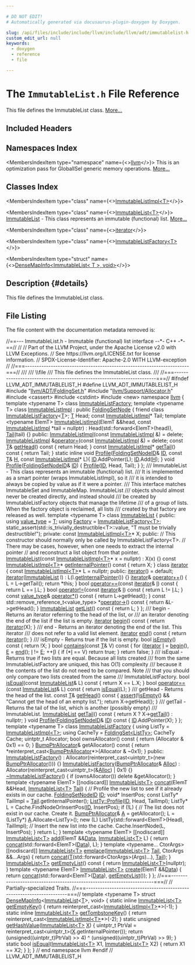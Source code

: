 ```yaml
---

# DO NOT EDIT!
# Automatically generated via docusaurus-plugin-doxygen by Doxygen.

slug: /api/files/include/include/llvm/include/llvm/adt/immutablelist-h
custom_edit_url: null
keywords:
  - doxygen
  - reference
  - file

---
```





# The `ImmutableList.h` File Reference

<DoxygenPage pluginConfig={pluginConfig}>

This file defines the ImmutableList class. <a href="#details">More...</a>

## Included Headers

<IncludesList>
<IncludesListItem
  filePath="llvm/ADT/FoldingSet.h"
  permalink="/docs/api/files/include/include/llvm/include/llvm/adt/foldingset-h"
  isLocal="true" />
<IncludesListItem
  filePath="llvm/Support/Allocator.h"
  permalink="/docs/api/files/include/include/llvm/include/llvm/support/allocator-h"
  isLocal="true" />
<IncludesListItem
  filePath="cassert"
  permalink=""
  isLocal="false" />
<IncludesListItem
  filePath="cstdint"
  permalink=""
  isLocal="false" />
<IncludesListItem
  filePath="new"
  permalink=""
  isLocal="false" />
</IncludesList>

## Namespaces Index

<MembersIndex>

<MembersIndexItem
  type="namespace"
  name={<><a href="/docs/api/namespaces/llvm">llvm</a></>}>
This is an optimization pass for GlobalISel generic memory operations. <a href="/docs/api/namespaces/llvm/#details">More...</a>
</MembersIndexItem>

</MembersIndex>

## Classes Index

<MembersIndex>

<MembersIndexItem
  type="class"
  name={<><a href="/docs/api/classes/llvm/immutablelistimpl">ImmutableListImpl&lt;T&gt;</a></>}>
</MembersIndexItem>

<MembersIndexItem
  type="class"
  name={<><a href="/docs/api/classes/llvm/immutablelist">ImmutableList&lt;T&gt;</a></>}>
<a href="/docs/api/classes/llvm/immutablelist">ImmutableList</a> - This class represents an immutable (functional) list. <a href="/docs/api/classes/llvm/immutablelist/#details">More...</a>
</MembersIndexItem>

<MembersIndexItem
  type="class"
  name={<><a href="/docs/api/classes/llvm/immutablelist/iterator">iterator</a></>}>
</MembersIndexItem>

<MembersIndexItem
  type="class"
  name={<><a href="/docs/api/classes/llvm/immutablelistfactory">ImmutableListFactory&lt;T&gt;</a></>}>
</MembersIndexItem>

<MembersIndexItem
  type="struct"
  name={<><a href="/docs/api/structs/llvm/densemapinfo-08cc656fe1318586894ded11d789b2ec">DenseMapInfo&lt;ImmutableList&lt; T &gt;, void&gt;</a></>}>
</MembersIndexItem>

</MembersIndex>

## Description {#details}

This file defines the ImmutableList class.

## File Listing

The file content with the documentation metadata removed is:

<ProgramListing>

<Link id="l00001" /><CodeLine lineNumber="1" lineLink="/docs/api/classes/llvm/immutablelistimpl/#ace84ddbf580289c28af753d1fab57505"><Highlight kind="comment">//==--- ImmutableList.h - Immutable (functional) list interface --&#42;- C++ -&#42;-==//</Highlight><Highlight kind="normal"></Highlight></CodeLine>
<Link id="l00002" /><CodeLine lineNumber="2"><Highlight kind="normal"></Highlight><Highlight kind="comment">//</Highlight><Highlight kind="normal"></Highlight></CodeLine>
<Link id="l00003" /><CodeLine lineNumber="3"><Highlight kind="normal"></Highlight><Highlight kind="comment">// Part of the LLVM Project, under the Apache License v2.0 with LLVM Exceptions.</Highlight><Highlight kind="normal"></Highlight></CodeLine>
<Link id="l00004" /><CodeLine lineNumber="4"><Highlight kind="normal"></Highlight><Highlight kind="comment">// See https://llvm.org/LICENSE.txt for license information.</Highlight><Highlight kind="normal"></Highlight></CodeLine>
<Link id="l00005" /><CodeLine lineNumber="5"><Highlight kind="normal"></Highlight><Highlight kind="comment">// SPDX-License-Identifier: Apache-2.0 WITH LLVM-exception</Highlight><Highlight kind="normal"></Highlight></CodeLine>
<Link id="l00006" /><CodeLine lineNumber="6"><Highlight kind="normal"></Highlight><Highlight kind="comment">//</Highlight><Highlight kind="normal"></Highlight></CodeLine>
<Link id="l00007" /><CodeLine lineNumber="7"><Highlight kind="normal"></Highlight><Highlight kind="comment">//===----------------------------------------------------------------------===//</Highlight><Highlight kind="comment"></Highlight></CodeLine>
<Link id="l00008" /><CodeLine lineNumber="8"><Highlight kind="comment">///</Highlight></CodeLine>
<Link id="l00009" /><CodeLine lineNumber="9"><Highlight kind="comment">/// \\file</Highlight></CodeLine>
<Link id="l00010" /><CodeLine lineNumber="10"><Highlight kind="comment">/// This file defines the ImmutableList class.</Highlight></CodeLine>
<Link id="l00011" /><CodeLine lineNumber="11"><Highlight kind="comment">///</Highlight><Highlight kind="normal"></Highlight></CodeLine>
<Link id="l00012" /><CodeLine lineNumber="12"><Highlight kind="normal"></Highlight><Highlight kind="comment">//===----------------------------------------------------------------------===//</Highlight><Highlight kind="normal"></Highlight></CodeLine>
<Link id="l00013" /><CodeLine lineNumber="13"><Highlight kind="normal"></Highlight></CodeLine>
<Link id="l00014" /><CodeLine lineNumber="14"><Highlight kind="normal"></Highlight><Highlight kind="preprocessor">#ifndef LLVM&#95;ADT&#95;IMMUTABLELIST&#95;H</Highlight><Highlight kind="normal"></Highlight></CodeLine>
<Link id="l00015" /><CodeLine lineNumber="15"><Highlight kind="normal"></Highlight><Highlight kind="preprocessor">#define LLVM&#95;ADT&#95;IMMUTABLELIST&#95;H</Highlight><Highlight kind="normal"></Highlight></CodeLine>
<Link id="l00016" /><CodeLine lineNumber="16"><Highlight kind="normal"></Highlight></CodeLine>
<Link id="l00017" /><CodeLine lineNumber="17"><Highlight kind="normal"></Highlight><Highlight kind="preprocessor">#include &quot;<a href="/docs/api/files/include/include/llvm/include/llvm/adt/foldingset-h">llvm/ADT/FoldingSet.h</a>&quot;</Highlight><Highlight kind="normal"></Highlight></CodeLine>
<Link id="l00018" /><CodeLine lineNumber="18"><Highlight kind="normal"></Highlight><Highlight kind="preprocessor">#include &quot;<a href="/docs/api/files/include/include/llvm/include/llvm/support/allocator-h">llvm/Support/Allocator.h</a>&quot;</Highlight><Highlight kind="normal"></Highlight></CodeLine>
<Link id="l00019" /><CodeLine lineNumber="19"><Highlight kind="normal"></Highlight><Highlight kind="preprocessor">#include &lt;cassert&gt;</Highlight><Highlight kind="normal"></Highlight></CodeLine>
<Link id="l00020" /><CodeLine lineNumber="20"><Highlight kind="normal"></Highlight><Highlight kind="preprocessor">#include &lt;cstdint&gt;</Highlight><Highlight kind="normal"></Highlight></CodeLine>
<Link id="l00021" /><CodeLine lineNumber="21"><Highlight kind="normal"></Highlight><Highlight kind="preprocessor">#include &lt;new&gt;</Highlight><Highlight kind="normal"></Highlight></CodeLine>
<Link id="l00022" /><CodeLine lineNumber="22"><Highlight kind="normal"></Highlight></CodeLine>
<Link id="l00023" /><CodeLine lineNumber="23"><Highlight kind="normal"></Highlight><Highlight kind="keyword">namespace </Highlight><Highlight kind="normal"><a href="/docs/api/namespaces/llvm">llvm</a> &#123;</Highlight></CodeLine>
<Link id="l00024" /><CodeLine lineNumber="24"><Highlight kind="normal"></Highlight></CodeLine>
<Link id="l00025" /><CodeLine lineNumber="25"><Highlight kind="normal"></Highlight><Highlight kind="keyword">template</Highlight><Highlight kind="normal"> &lt;</Highlight><Highlight kind="keyword">typename</Highlight><Highlight kind="normal"> T&gt; </Highlight><Highlight kind="keyword">class </Highlight><Highlight kind="normal"><a href="/docs/api/classes/llvm/immutablelistfactory">ImmutableListFactory</a>;</Highlight></CodeLine>
<Link id="l00026" /><CodeLine lineNumber="26"><Highlight kind="normal"></Highlight></CodeLine>
<Link id="l00027" /><CodeLine lineNumber="27"><Highlight kind="normal"></Highlight><Highlight kind="keyword">template</Highlight><Highlight kind="normal"> &lt;</Highlight><Highlight kind="keyword">typename</Highlight><Highlight kind="normal"> T&gt;</Highlight></CodeLine>
<Link id="l00028" /><CodeLine lineNumber="28" lineLink="/docs/api/classes/llvm/immutablelistimpl"><Highlight kind="normal"></Highlight><Highlight kind="keyword">class </Highlight><Highlight kind="normal"><a href="/docs/api/classes/llvm/immutablelistimpl/#a2f8d74840da3b4aa1597702c26a3d5ae">ImmutableListImpl</a> : </Highlight><Highlight kind="keyword">public</Highlight><Highlight kind="normal"> <a href="/docs/api/namespaces/llvm/#a368e3de8ea854f34bc97c21a64d6a164">FoldingSetNode</a> &#123;</Highlight></CodeLine>
<Link id="l00029" /><CodeLine lineNumber="29"><Highlight kind="normal">  </Highlight><Highlight kind="keyword">friend</Highlight><Highlight kind="normal"> </Highlight><Highlight kind="keyword">class </Highlight><Highlight kind="normal"><a href="/docs/api/classes/llvm/immutablelistfactory">ImmutableListFactory</a>&lt;<a href="/docs/api/files/lib/lib/target/lib/target/mips/mips16isellowering-cpp/#a0acb682b8260ab1c60b918599864e2e5">T</a>&gt;;</Highlight></CodeLine>
<Link id="l00030" /><CodeLine lineNumber="30"><Highlight kind="normal"></Highlight></CodeLine>
<Link id="l00031" /><CodeLine lineNumber="31"><Highlight kind="normal">  <a href="/docs/api/files/lib/lib/target/lib/target/mips/mips16isellowering-cpp/#a0acb682b8260ab1c60b918599864e2e5">T</a> Head;</Highlight></CodeLine>
<Link id="l00032" /><CodeLine lineNumber="32"><Highlight kind="normal">  </Highlight><Highlight kind="keyword">const</Highlight><Highlight kind="normal"> <a href="/docs/api/classes/llvm/immutablelistimpl/#a2f8d74840da3b4aa1597702c26a3d5ae">ImmutableListImpl</a>&#42; Tail;</Highlight></CodeLine>
<Link id="l00033" /><CodeLine lineNumber="33"><Highlight kind="normal"></Highlight></CodeLine>
<Link id="l00034" /><CodeLine lineNumber="34"><Highlight kind="normal">  </Highlight><Highlight kind="keyword">template</Highlight><Highlight kind="normal"> &lt;</Highlight><Highlight kind="keyword">typename</Highlight><Highlight kind="normal"> ElemT&gt;</Highlight></CodeLine>
<Link id="l00035" /><CodeLine lineNumber="35"><Highlight kind="normal">  <a href="/docs/api/classes/llvm/immutablelistimpl/#a2f8d74840da3b4aa1597702c26a3d5ae">ImmutableListImpl</a>(ElemT &amp;&amp;head, </Highlight><Highlight kind="keyword">const</Highlight><Highlight kind="normal"> <a href="/docs/api/classes/llvm/immutablelistimpl/#a2f8d74840da3b4aa1597702c26a3d5ae">ImmutableListImpl</a> &#42;tail = </Highlight><Highlight kind="keyword">nullptr</Highlight><Highlight kind="normal">)</Highlight></CodeLine>
<Link id="l00036" /><CodeLine lineNumber="36"><Highlight kind="normal">    : Head(std::forward&lt;ElemT&gt;(head)), <a href="/docs/api/namespaces/llvm/callingconv/#ac6aa1387c4375260e2468eb5a77fdb4cad6e9c0ff694f0fca0222e79e772b647e">Tail</a>(tail) &#123;&#125;</Highlight></CodeLine>
<Link id="l00037" /><CodeLine lineNumber="37"><Highlight kind="normal"></Highlight></CodeLine>
<Link id="l00038" /><CodeLine lineNumber="38"><Highlight kind="normal"></Highlight><Highlight kind="keyword">public</Highlight><Highlight kind="normal">:</Highlight></CodeLine>
<Link id="l00039" /><CodeLine lineNumber="39" lineLink="/docs/api/classes/llvm/immutablelistimpl/#a2f8d74840da3b4aa1597702c26a3d5ae"><Highlight kind="normal">  <a href="/docs/api/classes/llvm/immutablelistimpl/#a2f8d74840da3b4aa1597702c26a3d5ae">ImmutableListImpl</a>(</Highlight><Highlight kind="keyword">const</Highlight><Highlight kind="normal"> <a href="/docs/api/classes/llvm/immutablelistimpl/#a2f8d74840da3b4aa1597702c26a3d5ae">ImmutableListImpl</a> &amp;) = </Highlight><Highlight kind="keyword">delete</Highlight><Highlight kind="normal">;</Highlight></CodeLine>
<Link id="l00040" /><CodeLine lineNumber="40" lineLink="/docs/api/classes/llvm/immutablelistimpl/#a13e633853d42a4bd7dcd888ae1641764"><Highlight kind="normal">  <a href="/docs/api/classes/llvm/immutablelistimpl/#a2f8d74840da3b4aa1597702c26a3d5ae">ImmutableListImpl</a> &amp;<a href="/docs/api/classes/llvm/immutablelistimpl/#a13e633853d42a4bd7dcd888ae1641764">operator=</a>(</Highlight><Highlight kind="keyword">const</Highlight><Highlight kind="normal"> <a href="/docs/api/classes/llvm/immutablelistimpl/#a2f8d74840da3b4aa1597702c26a3d5ae">ImmutableListImpl</a> &amp;) = </Highlight><Highlight kind="keyword">delete</Highlight><Highlight kind="normal">;</Highlight></CodeLine>
<Link id="l00041" /><CodeLine lineNumber="41"><Highlight kind="normal"></Highlight></CodeLine>
<Link id="l00042" /><CodeLine lineNumber="42" lineLink="/docs/api/classes/llvm/immutablelistimpl/#a2bee0687eb4f0b0243725e7ec2c28087"><Highlight kind="normal">  </Highlight><Highlight kind="keyword">const</Highlight><Highlight kind="normal"> <a href="/docs/api/files/lib/lib/target/lib/target/mips/mips16isellowering-cpp/#a0acb682b8260ab1c60b918599864e2e5">T</a>&amp; <a href="/docs/api/classes/llvm/immutablelistimpl/#a2bee0687eb4f0b0243725e7ec2c28087">getHead</a>()</Highlight><Highlight kind="keyword"> const </Highlight><Highlight kind="normal">&#123; </Highlight><Highlight kind="keywordflow">return</Highlight><Highlight kind="normal"> Head; &#125;</Highlight></CodeLine>
<Link id="l00043" /><CodeLine lineNumber="43" lineLink="/docs/api/classes/llvm/immutablelistimpl/#a764207f2adec589a8b5c0f3b936b68c2"><Highlight kind="normal">  </Highlight><Highlight kind="keyword">const</Highlight><Highlight kind="normal"> <a href="/docs/api/classes/llvm/immutablelistimpl/#a2f8d74840da3b4aa1597702c26a3d5ae">ImmutableListImpl</a>&#42; <a href="/docs/api/classes/llvm/immutablelistimpl/#a764207f2adec589a8b5c0f3b936b68c2">getTail</a>()</Highlight><Highlight kind="keyword"> const </Highlight><Highlight kind="normal">&#123; </Highlight><Highlight kind="keywordflow">return</Highlight><Highlight kind="normal"> Tail; &#125;</Highlight></CodeLine>
<Link id="l00044" /><CodeLine lineNumber="44"><Highlight kind="normal"></Highlight></CodeLine>
<Link id="l00045" /><CodeLine lineNumber="45" lineLink="/docs/api/classes/llvm/immutablelistimpl/#a016760cf085a6358b48793c2fb356a98"><Highlight kind="normal">  </Highlight><Highlight kind="keyword">static</Highlight><Highlight kind="normal"> </Highlight><Highlight kind="keyword">inline</Highlight><Highlight kind="normal"> </Highlight><Highlight kind="keywordtype">void</Highlight><Highlight kind="normal"> <a href="/docs/api/classes/llvm/immutablelistimpl/#a016760cf085a6358b48793c2fb356a98">Profile</a>(<a href="/docs/api/classes/llvm/foldingsetnodeid">FoldingSetNodeID</a>&amp; <a href="/docs/api/namespaces/llvm/callingconv/#abdf8cf606905c10634e831390981b0ed">ID</a>, </Highlight><Highlight kind="keyword">const</Highlight><Highlight kind="normal"> <a href="/docs/api/files/lib/lib/target/lib/target/mips/mips16isellowering-cpp/#a0acb682b8260ab1c60b918599864e2e5">T</a>&amp; <a href="/docs/api/files/lib/lib/support/md5-cpp/#ae42219072d798876e6b08e6b78614ff6">H</a>,</Highlight></CodeLine>
<Link id="l00046" /><CodeLine lineNumber="46"><Highlight kind="normal">                             </Highlight><Highlight kind="keyword">const</Highlight><Highlight kind="normal"> <a href="/docs/api/classes/llvm/immutablelistimpl/#a2f8d74840da3b4aa1597702c26a3d5ae">ImmutableListImpl</a>&#42; L)&#123;</Highlight></CodeLine>
<Link id="l00047" /><CodeLine lineNumber="47"><Highlight kind="normal">    <a href="/docs/api/namespaces/llvm/callingconv/#abdf8cf606905c10634e831390981b0ed">ID</a>.AddPointer(L);</Highlight></CodeLine>
<Link id="l00048" /><CodeLine lineNumber="48"><Highlight kind="normal">    <a href="/docs/api/namespaces/llvm/callingconv/#abdf8cf606905c10634e831390981b0ed">ID</a>.Add(<a href="/docs/api/files/lib/lib/support/md5-cpp/#ae42219072d798876e6b08e6b78614ff6">H</a>);</Highlight></CodeLine>
<Link id="l00049" /><CodeLine lineNumber="49"><Highlight kind="normal">  &#125;</Highlight></CodeLine>
<Link id="l00050" /><CodeLine lineNumber="50"><Highlight kind="normal"></Highlight></CodeLine>
<Link id="l00051" /><CodeLine lineNumber="51" lineLink="/docs/api/classes/llvm/immutablelistimpl/#ad385db6e07733d3911a9af516084a385"><Highlight kind="normal">  </Highlight><Highlight kind="keywordtype">void</Highlight><Highlight kind="normal"> <a href="/docs/api/classes/llvm/immutablelistimpl/#ad385db6e07733d3911a9af516084a385">Profile</a>(<a href="/docs/api/classes/llvm/foldingsetnodeid">FoldingSetNodeID</a>&amp; <a href="/docs/api/namespaces/llvm/callingconv/#abdf8cf606905c10634e831390981b0ed">ID</a>) &#123;</Highlight></CodeLine>
<Link id="l00052" /><CodeLine lineNumber="52"><Highlight kind="normal">    <a href="/docs/api/files/lib/lib/codegen/mirsampleprofile-cpp/#a009775794ead70aa23c76df46ab4ed8a">Profile</a>(<a href="/docs/api/namespaces/llvm/callingconv/#abdf8cf606905c10634e831390981b0ed">ID</a>, Head, Tail);</Highlight></CodeLine>
<Link id="l00053" /><CodeLine lineNumber="53"><Highlight kind="normal">  &#125;</Highlight></CodeLine>
<Link id="l00054" /><CodeLine lineNumber="54"><Highlight kind="normal">&#125;;</Highlight></CodeLine>
<Link id="l00055" /><CodeLine lineNumber="55"><Highlight kind="normal"></Highlight><Highlight kind="comment"></Highlight></CodeLine>
<Link id="l00056" /><CodeLine lineNumber="56"><Highlight kind="comment">/// ImmutableList - This class represents an immutable (functional) list.</Highlight></CodeLine>
<Link id="l00057" /><CodeLine lineNumber="57"><Highlight kind="comment">///  It is implemented as a smart pointer (wraps ImmutableListImpl), so it</Highlight></CodeLine>
<Link id="l00058" /><CodeLine lineNumber="58"><Highlight kind="comment">///  it is intended to always be copied by value as if it were a pointer.</Highlight></CodeLine>
<Link id="l00059" /><CodeLine lineNumber="59"><Highlight kind="comment">///  This interface matches ImmutableSet and ImmutableMap.  ImmutableList</Highlight></CodeLine>
<Link id="l00060" /><CodeLine lineNumber="60"><Highlight kind="comment">///  objects should almost never be created directly, and instead should</Highlight></CodeLine>
<Link id="l00061" /><CodeLine lineNumber="61"><Highlight kind="comment">///  be created by ImmutableListFactory objects that manage the lifetime</Highlight></CodeLine>
<Link id="l00062" /><CodeLine lineNumber="62"><Highlight kind="comment">///  of a group of lists.  When the factory object is reclaimed, all lists</Highlight></CodeLine>
<Link id="l00063" /><CodeLine lineNumber="63"><Highlight kind="comment">///  created by that factory are released as well.</Highlight><Highlight kind="normal"></Highlight></CodeLine>
<Link id="l00064" /><CodeLine lineNumber="64"><Highlight kind="normal"></Highlight><Highlight kind="keyword">template</Highlight><Highlight kind="normal"> &lt;</Highlight><Highlight kind="keyword">typename</Highlight><Highlight kind="normal"> T&gt;</Highlight></CodeLine>
<Link id="l00065" /><CodeLine lineNumber="65" lineLink="/docs/api/classes/llvm/immutablelist"><Highlight kind="normal"></Highlight><Highlight kind="keyword">class </Highlight><Highlight kind="normal"><a href="/docs/api/classes/llvm/immutablelist/#ad8fb274a09d5d7a4eb4dd20d7f341efd">ImmutableList</a> &#123;</Highlight></CodeLine>
<Link id="l00066" /><CodeLine lineNumber="66"><Highlight kind="normal"></Highlight><Highlight kind="keyword">public</Highlight><Highlight kind="normal">:</Highlight></CodeLine>
<Link id="l00067" /><CodeLine lineNumber="67" lineLink="/docs/api/classes/llvm/immutablelist/#a5ad39c2229af2aa4ccdf0bde9e5889f5"><Highlight kind="normal">  </Highlight><Highlight kind="keyword">using </Highlight><Highlight kind="normal"><a href="/docs/api/classes/llvm/immutablelist/#a5ad39c2229af2aa4ccdf0bde9e5889f5">value&#95;type</a> = <a href="/docs/api/files/lib/lib/target/lib/target/mips/mips16isellowering-cpp/#a0acb682b8260ab1c60b918599864e2e5">T</a>;</Highlight></CodeLine>
<Link id="l00068" /><CodeLine lineNumber="68" lineLink="/docs/api/classes/llvm/immutablelist/#a0844f2588b9dcf23e9f52eb77764e216"><Highlight kind="normal">  </Highlight><Highlight kind="keyword">using </Highlight><Highlight kind="normal"><a href="/docs/api/classes/llvm/immutablelist/#a0844f2588b9dcf23e9f52eb77764e216">Factory</a> = <a href="/docs/api/classes/llvm/immutablelistfactory">ImmutableListFactory&lt;T&gt;</a>;</Highlight></CodeLine>
<Link id="l00069" /><CodeLine lineNumber="69"><Highlight kind="normal"></Highlight></CodeLine>
<Link id="l00070" /><CodeLine lineNumber="70"><Highlight kind="normal">  </Highlight><Highlight kind="keyword">static&#95;assert</Highlight><Highlight kind="normal">(std::is&#95;trivially&#95;destructible&lt;T&gt;::value,</Highlight></CodeLine>
<Link id="l00071" /><CodeLine lineNumber="71"><Highlight kind="normal">                </Highlight><Highlight kind="stringliteral">&quot;T must be trivially destructible!&quot;</Highlight><Highlight kind="normal">);</Highlight></CodeLine>
<Link id="l00072" /><CodeLine lineNumber="72"><Highlight kind="normal"></Highlight></CodeLine>
<Link id="l00073" /><CodeLine lineNumber="73"><Highlight kind="normal"></Highlight><Highlight kind="keyword">private</Highlight><Highlight kind="normal">:</Highlight></CodeLine>
<Link id="l00074" /><CodeLine lineNumber="74"><Highlight kind="normal">  </Highlight><Highlight kind="keyword">const</Highlight><Highlight kind="normal"> <a href="/docs/api/classes/llvm/immutablelistimpl">ImmutableListImpl&lt;T&gt;</a>&#42; X;</Highlight></CodeLine>
<Link id="l00075" /><CodeLine lineNumber="75"><Highlight kind="normal"></Highlight></CodeLine>
<Link id="l00076" /><CodeLine lineNumber="76"><Highlight kind="normal"></Highlight><Highlight kind="keyword">public</Highlight><Highlight kind="normal">:</Highlight></CodeLine>
<Link id="l00077" /><CodeLine lineNumber="77"><Highlight kind="normal">  </Highlight><Highlight kind="comment">// This constructor should normally only be called by ImmutableListFactory&lt;T&gt;.</Highlight><Highlight kind="normal"></Highlight></CodeLine>
<Link id="l00078" /><CodeLine lineNumber="78"><Highlight kind="normal">  </Highlight><Highlight kind="comment">// There may be cases, however, when one needs to extract the internal pointer</Highlight><Highlight kind="normal"></Highlight></CodeLine>
<Link id="l00079" /><CodeLine lineNumber="79"><Highlight kind="normal">  </Highlight><Highlight kind="comment">// and reconstruct a list object from that pointer.</Highlight><Highlight kind="normal"></Highlight></CodeLine>
<Link id="l00080" /><CodeLine lineNumber="80" lineLink="/docs/api/classes/llvm/immutablelist/#ad8fb274a09d5d7a4eb4dd20d7f341efd"><Highlight kind="normal">  <a href="/docs/api/classes/llvm/immutablelist/#ad8fb274a09d5d7a4eb4dd20d7f341efd">ImmutableList</a>(</Highlight><Highlight kind="keyword">const</Highlight><Highlight kind="normal"> <a href="/docs/api/classes/llvm/immutablelistimpl">ImmutableListImpl&lt;T&gt;</a>&#42; x = </Highlight><Highlight kind="keyword">nullptr</Highlight><Highlight kind="normal">) : X(x) &#123;&#125;</Highlight></CodeLine>
<Link id="l00081" /><CodeLine lineNumber="81"><Highlight kind="normal"></Highlight></CodeLine>
<Link id="l00082" /><CodeLine lineNumber="82" lineLink="/docs/api/classes/llvm/immutablelist/#a4bd89dd84278840dc71ed460951075cc"><Highlight kind="normal">  </Highlight><Highlight kind="keyword">const</Highlight><Highlight kind="normal"> <a href="/docs/api/classes/llvm/immutablelistimpl">ImmutableListImpl&lt;T&gt;</a>&#42; <a href="/docs/api/classes/llvm/immutablelist/#a4bd89dd84278840dc71ed460951075cc">getInternalPointer</a>()</Highlight><Highlight kind="keyword"> const </Highlight><Highlight kind="normal">&#123;</Highlight></CodeLine>
<Link id="l00083" /><CodeLine lineNumber="83"><Highlight kind="normal">    </Highlight><Highlight kind="keywordflow">return</Highlight><Highlight kind="normal"> X;</Highlight></CodeLine>
<Link id="l00084" /><CodeLine lineNumber="84"><Highlight kind="normal">  &#125;</Highlight></CodeLine>
<Link id="l00085" /><CodeLine lineNumber="85"><Highlight kind="normal"></Highlight></CodeLine>
<Link id="l00086" /><CodeLine lineNumber="86" lineLink="/docs/api/classes/llvm/immutablelist/iterator"><Highlight kind="normal">  </Highlight><Highlight kind="keyword">class </Highlight><Highlight kind="normal"><a href="/docs/api/classes/llvm/immutablelist/iterator/#adc53ce1c45a3a9e9c40f0e306a4db325">iterator</a> &#123;</Highlight></CodeLine>
<Link id="l00087" /><CodeLine lineNumber="87"><Highlight kind="normal">    </Highlight><Highlight kind="keyword">const</Highlight><Highlight kind="normal"> <a href="/docs/api/classes/llvm/immutablelistimpl">ImmutableListImpl&lt;T&gt;</a>&#42; L = </Highlight><Highlight kind="keyword">nullptr</Highlight><Highlight kind="normal">;</Highlight></CodeLine>
<Link id="l00088" /><CodeLine lineNumber="88"><Highlight kind="normal"></Highlight></CodeLine>
<Link id="l00089" /><CodeLine lineNumber="89"><Highlight kind="normal">  </Highlight><Highlight kind="keyword">public</Highlight><Highlight kind="normal">:</Highlight></CodeLine>
<Link id="l00090" /><CodeLine lineNumber="90" lineLink="/docs/api/classes/llvm/immutablelist/iterator/#adc53ce1c45a3a9e9c40f0e306a4db325"><Highlight kind="normal">    <a href="/docs/api/classes/llvm/immutablelist/iterator/#adc53ce1c45a3a9e9c40f0e306a4db325">iterator</a>() = </Highlight><Highlight kind="keywordflow">default</Highlight><Highlight kind="normal">;</Highlight></CodeLine>
<Link id="l00091" /><CodeLine lineNumber="91" lineLink="/docs/api/classes/llvm/immutablelist/iterator/#a901b56d57323064cca663e7a4539df25"><Highlight kind="normal">    <a href="/docs/api/classes/llvm/immutablelist/iterator/#a901b56d57323064cca663e7a4539df25">iterator</a>(<a href="/docs/api/classes/llvm/immutablelist/#ad8fb274a09d5d7a4eb4dd20d7f341efd">ImmutableList</a> l) : L(l.<a href="/docs/api/classes/llvm/immutablelist/#a4bd89dd84278840dc71ed460951075cc">getInternalPointer</a>()) &#123;&#125;</Highlight></CodeLine>
<Link id="l00092" /><CodeLine lineNumber="92"><Highlight kind="normal"></Highlight></CodeLine>
<Link id="l00093" /><CodeLine lineNumber="93" lineLink="/docs/api/classes/llvm/immutablelist/iterator/#a48f1b0054ed0896d0f6f5d149ffa3e3a"><Highlight kind="normal">    <a href="/docs/api/classes/llvm/immutablelist/iterator/#adc53ce1c45a3a9e9c40f0e306a4db325">iterator</a>&amp; <a href="/docs/api/classes/llvm/immutablelist/iterator/#a48f1b0054ed0896d0f6f5d149ffa3e3a">operator++</a>() &#123; L = L-&gt;getTail(); </Highlight><Highlight kind="keywordflow">return</Highlight><Highlight kind="normal"> &#42;</Highlight><Highlight kind="keyword">this</Highlight><Highlight kind="normal">; &#125;</Highlight></CodeLine>
<Link id="l00094" /><CodeLine lineNumber="94" lineLink="/docs/api/classes/llvm/immutablelist/iterator/#a139efcd592e4b5457b012433f1d1d606"><Highlight kind="normal">    </Highlight><Highlight kind="keywordtype">bool</Highlight><Highlight kind="normal"> <a href="/docs/api/classes/llvm/immutablelist/iterator/#a139efcd592e4b5457b012433f1d1d606">operator==</a>(</Highlight><Highlight kind="keyword">const</Highlight><Highlight kind="normal"> <a href="/docs/api/classes/llvm/immutablelist/iterator/#adc53ce1c45a3a9e9c40f0e306a4db325">iterator</a>&amp; <a href="/docs/api/files/lib/lib/support/md5-cpp/#ac0eafdc9ee161b71e7af98af736952fd">I</a>)</Highlight><Highlight kind="keyword"> const </Highlight><Highlight kind="normal">&#123; </Highlight><Highlight kind="keywordflow">return</Highlight><Highlight kind="normal"> L == <a href="/docs/api/files/lib/lib/support/md5-cpp/#ac0eafdc9ee161b71e7af98af736952fd">I</a>.L; &#125;</Highlight></CodeLine>
<Link id="l00095" /><CodeLine lineNumber="95" lineLink="/docs/api/classes/llvm/immutablelist/iterator/#abbd6fd0a5f2d730ef82ed25b7e5783df"><Highlight kind="normal">    </Highlight><Highlight kind="keywordtype">bool</Highlight><Highlight kind="normal"> <a href="/docs/api/classes/llvm/immutablelist/iterator/#abbd6fd0a5f2d730ef82ed25b7e5783df">operator!=</a>(</Highlight><Highlight kind="keyword">const</Highlight><Highlight kind="normal"> <a href="/docs/api/classes/llvm/immutablelist/iterator/#adc53ce1c45a3a9e9c40f0e306a4db325">iterator</a>&amp; <a href="/docs/api/files/lib/lib/support/md5-cpp/#ac0eafdc9ee161b71e7af98af736952fd">I</a>)</Highlight><Highlight kind="keyword"> const </Highlight><Highlight kind="normal">&#123; </Highlight><Highlight kind="keywordflow">return</Highlight><Highlight kind="normal"> L != <a href="/docs/api/files/lib/lib/support/md5-cpp/#ac0eafdc9ee161b71e7af98af736952fd">I</a>.L; &#125;</Highlight></CodeLine>
<Link id="l00096" /><CodeLine lineNumber="96" lineLink="/docs/api/classes/llvm/immutablelist/iterator/#a8d9612b15060e37051ad14a17ca166a0"><Highlight kind="normal">    </Highlight><Highlight kind="keyword">const</Highlight><Highlight kind="normal"> <a href="/docs/api/classes/llvm/immutablelist/#a5ad39c2229af2aa4ccdf0bde9e5889f5">value&#95;type</a>&amp; <a href="/docs/api/classes/llvm/immutablelist/iterator/#a8d9612b15060e37051ad14a17ca166a0">operator&#42;</a>()</Highlight><Highlight kind="keyword"> const </Highlight><Highlight kind="normal">&#123; </Highlight><Highlight kind="keywordflow">return</Highlight><Highlight kind="normal"> L-&gt;getHead(); &#125;</Highlight></CodeLine>
<Link id="l00097" /><CodeLine lineNumber="97" lineLink="/docs/api/classes/llvm/immutablelist/iterator/#a4d20f5999bbe7059502b61f31baa870f"><Highlight kind="normal">    </Highlight><Highlight kind="keyword">const</Highlight><Highlight kind="normal"> std::remove&#95;reference&#95;t&lt;value&#95;type&gt; &#42;<a href="/docs/api/classes/llvm/immutablelist/iterator/#a4d20f5999bbe7059502b61f31baa870f">operator-&gt;</a>()</Highlight><Highlight kind="keyword"> const </Highlight><Highlight kind="normal">&#123;</Highlight></CodeLine>
<Link id="l00098" /><CodeLine lineNumber="98"><Highlight kind="normal">      </Highlight><Highlight kind="keywordflow">return</Highlight><Highlight kind="normal"> &amp;L-&gt;getHead();</Highlight></CodeLine>
<Link id="l00099" /><CodeLine lineNumber="99"><Highlight kind="normal">    &#125;</Highlight></CodeLine>
<Link id="l00100" /><CodeLine lineNumber="100"><Highlight kind="normal"></Highlight></CodeLine>
<Link id="l00101" /><CodeLine lineNumber="101" lineLink="/docs/api/classes/llvm/immutablelist/iterator/#ab5beba8a392aa500eb4a3debd33bfdd9"><Highlight kind="normal">    <a href="/docs/api/classes/llvm/immutablelist/#ad8fb274a09d5d7a4eb4dd20d7f341efd">ImmutableList</a> <a href="/docs/api/classes/llvm/immutablelist/iterator/#ab5beba8a392aa500eb4a3debd33bfdd9">getList</a>()</Highlight><Highlight kind="keyword"> const </Highlight><Highlight kind="normal">&#123; </Highlight><Highlight kind="keywordflow">return</Highlight><Highlight kind="normal"> L; &#125;</Highlight></CodeLine>
<Link id="l00102" /><CodeLine lineNumber="102"><Highlight kind="normal">  &#125;;</Highlight></CodeLine>
<Link id="l00103" /><CodeLine lineNumber="103"><Highlight kind="normal"></Highlight><Highlight kind="comment"></Highlight></CodeLine>
<Link id="l00104" /><CodeLine lineNumber="104"><Highlight kind="comment">  /// begin - Returns an iterator referring to the head of the list, or</Highlight></CodeLine>
<Link id="l00105" /><CodeLine lineNumber="105"><Highlight kind="comment">  ///  an iterator denoting the end of the list if the list is empty.</Highlight><Highlight kind="normal"></Highlight></CodeLine>
<Link id="l00106" /><CodeLine lineNumber="106" lineLink="/docs/api/classes/llvm/immutablelist/#ae72b83792a66bd3f81552b05cf27e9a8"><Highlight kind="normal">  <a href="/docs/api/classes/llvm/immutablelist/iterator">iterator</a> <a href="/docs/api/classes/llvm/immutablelist/#ae72b83792a66bd3f81552b05cf27e9a8">begin</a>()</Highlight><Highlight kind="keyword"> const </Highlight><Highlight kind="normal">&#123; </Highlight><Highlight kind="keywordflow">return</Highlight><Highlight kind="normal"> <a href="/docs/api/classes/llvm/immutablelist/iterator">iterator</a>(X); &#125;</Highlight></CodeLine>
<Link id="l00107" /><CodeLine lineNumber="107"><Highlight kind="normal"></Highlight><Highlight kind="comment"></Highlight></CodeLine>
<Link id="l00108" /><CodeLine lineNumber="108"><Highlight kind="comment">  /// end - Returns an iterator denoting the end of the list.  This iterator</Highlight></CodeLine>
<Link id="l00109" /><CodeLine lineNumber="109"><Highlight kind="comment">  ///  does not refer to a valid list element.</Highlight><Highlight kind="normal"></Highlight></CodeLine>
<Link id="l00110" /><CodeLine lineNumber="110" lineLink="/docs/api/classes/llvm/immutablelist/#a161b236666dd811cdd9dfddf61eb313f"><Highlight kind="normal">  <a href="/docs/api/classes/llvm/immutablelist/iterator">iterator</a> <a href="/docs/api/classes/llvm/immutablelist/#a161b236666dd811cdd9dfddf61eb313f">end</a>()</Highlight><Highlight kind="keyword"> const </Highlight><Highlight kind="normal">&#123; </Highlight><Highlight kind="keywordflow">return</Highlight><Highlight kind="normal"> <a href="/docs/api/classes/llvm/immutablelist/iterator">iterator</a>(); &#125;</Highlight></CodeLine>
<Link id="l00111" /><CodeLine lineNumber="111"><Highlight kind="normal"></Highlight><Highlight kind="comment"></Highlight></CodeLine>
<Link id="l00112" /><CodeLine lineNumber="112"><Highlight kind="comment">  /// isEmpty - Returns true if the list is empty.</Highlight><Highlight kind="normal"></Highlight></CodeLine>
<Link id="l00113" /><CodeLine lineNumber="113" lineLink="/docs/api/classes/llvm/immutablelist/#a09681e4060f94cbdeed44a4ce7ac77da"><Highlight kind="normal">  </Highlight><Highlight kind="keywordtype">bool</Highlight><Highlight kind="normal"> <a href="/docs/api/classes/llvm/immutablelist/#a09681e4060f94cbdeed44a4ce7ac77da">isEmpty</a>()</Highlight><Highlight kind="keyword"> const </Highlight><Highlight kind="normal">&#123; </Highlight><Highlight kind="keywordflow">return</Highlight><Highlight kind="normal"> !X; &#125;</Highlight></CodeLine>
<Link id="l00114" /><CodeLine lineNumber="114"><Highlight kind="normal"></Highlight></CodeLine>
<Link id="l00115" /><CodeLine lineNumber="115" lineLink="/docs/api/classes/llvm/immutablelist/#a8ced0eed43614e11ec30576892ae5e39"><Highlight kind="normal">  </Highlight><Highlight kind="keywordtype">bool</Highlight><Highlight kind="normal"> <a href="/docs/api/classes/llvm/immutablelist/#a8ced0eed43614e11ec30576892ae5e39">contains</a>(</Highlight><Highlight kind="keyword">const</Highlight><Highlight kind="normal"> <a href="/docs/api/files/lib/lib/target/lib/target/mips/mips16isellowering-cpp/#a0acb682b8260ab1c60b918599864e2e5">T</a>&amp; V)</Highlight><Highlight kind="keyword"> const </Highlight><Highlight kind="normal">&#123;</Highlight></CodeLine>
<Link id="l00116" /><CodeLine lineNumber="116"><Highlight kind="normal">    </Highlight><Highlight kind="keywordflow">for</Highlight><Highlight kind="normal"> (<a href="/docs/api/classes/llvm/immutablelist/iterator">iterator</a> <a href="/docs/api/files/lib/lib/support/md5-cpp/#ac0eafdc9ee161b71e7af98af736952fd">I</a> = <a href="/docs/api/classes/llvm/immutablelist/#ae72b83792a66bd3f81552b05cf27e9a8">begin</a>(), <a href="/docs/api/files/lib/lib/ir/builtingcs-cpp/#abb2b3a60ccc38a28239e19a1646e0c8a">E</a> = <a href="/docs/api/classes/llvm/immutablelist/#a161b236666dd811cdd9dfddf61eb313f">end</a>(); <a href="/docs/api/files/lib/lib/support/md5-cpp/#ac0eafdc9ee161b71e7af98af736952fd">I</a> != <a href="/docs/api/files/lib/lib/ir/builtingcs-cpp/#abb2b3a60ccc38a28239e19a1646e0c8a">E</a>; ++<a href="/docs/api/files/lib/lib/support/md5-cpp/#ac0eafdc9ee161b71e7af98af736952fd">I</a>) &#123;</Highlight></CodeLine>
<Link id="l00117" /><CodeLine lineNumber="117"><Highlight kind="normal">      </Highlight><Highlight kind="keywordflow">if</Highlight><Highlight kind="normal"> (&#42;<a href="/docs/api/files/lib/lib/support/md5-cpp/#ac0eafdc9ee161b71e7af98af736952fd">I</a> == V)</Highlight></CodeLine>
<Link id="l00118" /><CodeLine lineNumber="118"><Highlight kind="normal">        </Highlight><Highlight kind="keywordflow">return</Highlight><Highlight kind="normal"> </Highlight><Highlight kind="keyword">true</Highlight><Highlight kind="normal">;</Highlight></CodeLine>
<Link id="l00119" /><CodeLine lineNumber="119"><Highlight kind="normal">    &#125;</Highlight></CodeLine>
<Link id="l00120" /><CodeLine lineNumber="120"><Highlight kind="normal">    </Highlight><Highlight kind="keywordflow">return</Highlight><Highlight kind="normal"> </Highlight><Highlight kind="keyword">false</Highlight><Highlight kind="normal">;</Highlight></CodeLine>
<Link id="l00121" /><CodeLine lineNumber="121"><Highlight kind="normal">  &#125;</Highlight></CodeLine>
<Link id="l00122" /><CodeLine lineNumber="122"><Highlight kind="normal"></Highlight><Highlight kind="comment"></Highlight></CodeLine>
<Link id="l00123" /><CodeLine lineNumber="123"><Highlight kind="comment">  /// isEqual - Returns true if two lists are equal.  Because all lists created</Highlight></CodeLine>
<Link id="l00124" /><CodeLine lineNumber="124"><Highlight kind="comment">  ///  from the same ImmutableListFactory are uniqued, this has O(1) complexity</Highlight></CodeLine>
<Link id="l00125" /><CodeLine lineNumber="125"><Highlight kind="comment">  ///  because it the contents of the list do not need to be compared.  Note</Highlight></CodeLine>
<Link id="l00126" /><CodeLine lineNumber="126"><Highlight kind="comment">  ///  that you should only compare two lists created from the same</Highlight></CodeLine>
<Link id="l00127" /><CodeLine lineNumber="127"><Highlight kind="comment">  ///  ImmutableListFactory.</Highlight><Highlight kind="normal"></Highlight></CodeLine>
<Link id="l00128" /><CodeLine lineNumber="128" lineLink="/docs/api/classes/llvm/immutablelist/#aea2ac1ffa2bb0fc519b1e65a21be161f"><Highlight kind="normal">  </Highlight><Highlight kind="keywordtype">bool</Highlight><Highlight kind="normal"> <a href="/docs/api/classes/llvm/immutablelist/#aea2ac1ffa2bb0fc519b1e65a21be161f">isEqual</a>(</Highlight><Highlight kind="keyword">const</Highlight><Highlight kind="normal"> <a href="/docs/api/classes/llvm/immutablelist/#ad8fb274a09d5d7a4eb4dd20d7f341efd">ImmutableList</a>&amp; L)</Highlight><Highlight kind="keyword"> const </Highlight><Highlight kind="normal">&#123; </Highlight><Highlight kind="keywordflow">return</Highlight><Highlight kind="normal"> X == L.X; &#125;</Highlight></CodeLine>
<Link id="l00129" /><CodeLine lineNumber="129"><Highlight kind="normal"></Highlight></CodeLine>
<Link id="l00130" /><CodeLine lineNumber="130" lineLink="/docs/api/classes/llvm/immutablelist/#a9572e4ca921e9aafb827d3b187459364"><Highlight kind="normal">  </Highlight><Highlight kind="keywordtype">bool</Highlight><Highlight kind="normal"> <a href="/docs/api/classes/llvm/immutablelist/#a9572e4ca921e9aafb827d3b187459364">operator==</a>(</Highlight><Highlight kind="keyword">const</Highlight><Highlight kind="normal"> <a href="/docs/api/classes/llvm/immutablelist/#ad8fb274a09d5d7a4eb4dd20d7f341efd">ImmutableList</a>&amp; L)</Highlight><Highlight kind="keyword"> const </Highlight><Highlight kind="normal">&#123; </Highlight><Highlight kind="keywordflow">return</Highlight><Highlight kind="normal"> <a href="/docs/api/classes/llvm/immutablelist/#aea2ac1ffa2bb0fc519b1e65a21be161f">isEqual</a>(L); &#125;</Highlight></CodeLine>
<Link id="l00131" /><CodeLine lineNumber="131"><Highlight kind="normal"></Highlight><Highlight kind="comment"></Highlight></CodeLine>
<Link id="l00132" /><CodeLine lineNumber="132"><Highlight kind="comment">  /// getHead - Returns the head of the list.</Highlight><Highlight kind="normal"></Highlight></CodeLine>
<Link id="l00133" /><CodeLine lineNumber="133" lineLink="/docs/api/classes/llvm/immutablelist/#a2d65d9382b0839215fa650c5cf040356"><Highlight kind="normal">  </Highlight><Highlight kind="keyword">const</Highlight><Highlight kind="normal"> <a href="/docs/api/files/lib/lib/target/lib/target/mips/mips16isellowering-cpp/#a0acb682b8260ab1c60b918599864e2e5">T</a>&amp; <a href="/docs/api/classes/llvm/immutablelist/#a2d65d9382b0839215fa650c5cf040356">getHead</a>()</Highlight><Highlight kind="keyword"> const </Highlight><Highlight kind="normal">&#123;</Highlight></CodeLine>
<Link id="l00134" /><CodeLine lineNumber="134"><Highlight kind="normal">    <a href="/docs/api/files/lib/lib/target/lib/target/amdgpu/silowercontrolflow-cpp/#a4868c5d81c5ccc98c47aeab6244346a0">assert</a>(!<a href="/docs/api/classes/llvm/immutablelist/#a09681e4060f94cbdeed44a4ce7ac77da">isEmpty</a>() &amp;&amp; </Highlight><Highlight kind="stringliteral">&quot;Cannot get the head of an empty list.&quot;</Highlight><Highlight kind="normal">);</Highlight></CodeLine>
<Link id="l00135" /><CodeLine lineNumber="135"><Highlight kind="normal">    </Highlight><Highlight kind="keywordflow">return</Highlight><Highlight kind="normal"> X-&gt;getHead();</Highlight></CodeLine>
<Link id="l00136" /><CodeLine lineNumber="136"><Highlight kind="normal">  &#125;</Highlight></CodeLine>
<Link id="l00137" /><CodeLine lineNumber="137"><Highlight kind="normal"></Highlight><Highlight kind="comment"></Highlight></CodeLine>
<Link id="l00138" /><CodeLine lineNumber="138"><Highlight kind="comment">  /// getTail - Returns the tail of the list, which is another (possibly empty)</Highlight></CodeLine>
<Link id="l00139" /><CodeLine lineNumber="139"><Highlight kind="comment">  ///  ImmutableList.</Highlight><Highlight kind="normal"></Highlight></CodeLine>
<Link id="l00140" /><CodeLine lineNumber="140" lineLink="/docs/api/classes/llvm/immutablelist/#a3227f7bf9fb468587801daae905aa823"><Highlight kind="normal">  <a href="/docs/api/classes/llvm/immutablelist/#ad8fb274a09d5d7a4eb4dd20d7f341efd">ImmutableList</a> <a href="/docs/api/classes/llvm/immutablelist/#a3227f7bf9fb468587801daae905aa823">getTail</a>()</Highlight><Highlight kind="keyword"> const </Highlight><Highlight kind="normal">&#123;</Highlight></CodeLine>
<Link id="l00141" /><CodeLine lineNumber="141"><Highlight kind="normal">    </Highlight><Highlight kind="keywordflow">return</Highlight><Highlight kind="normal"> X ? X-&gt;<a href="/docs/api/classes/llvm/immutablelist/#a3227f7bf9fb468587801daae905aa823">getTail</a>() : </Highlight><Highlight kind="keyword">nullptr</Highlight><Highlight kind="normal">;</Highlight></CodeLine>
<Link id="l00142" /><CodeLine lineNumber="142"><Highlight kind="normal">  &#125;</Highlight></CodeLine>
<Link id="l00143" /><CodeLine lineNumber="143"><Highlight kind="normal"></Highlight></CodeLine>
<Link id="l00144" /><CodeLine lineNumber="144" lineLink="/docs/api/classes/llvm/immutablelist/#a71d1c861933f24432b1a6e59e9bd6382"><Highlight kind="normal">  </Highlight><Highlight kind="keywordtype">void</Highlight><Highlight kind="normal"> <a href="/docs/api/classes/llvm/immutablelist/#a71d1c861933f24432b1a6e59e9bd6382">Profile</a>(<a href="/docs/api/classes/llvm/foldingsetnodeid">FoldingSetNodeID</a>&amp; <a href="/docs/api/namespaces/llvm/callingconv/#abdf8cf606905c10634e831390981b0ed">ID</a>)</Highlight><Highlight kind="keyword"> const </Highlight><Highlight kind="normal">&#123;</Highlight></CodeLine>
<Link id="l00145" /><CodeLine lineNumber="145"><Highlight kind="normal">    <a href="/docs/api/namespaces/llvm/callingconv/#abdf8cf606905c10634e831390981b0ed">ID</a>.AddPointer(X);</Highlight></CodeLine>
<Link id="l00146" /><CodeLine lineNumber="146"><Highlight kind="normal">  &#125;</Highlight></CodeLine>
<Link id="l00147" /><CodeLine lineNumber="147"><Highlight kind="normal">&#125;;</Highlight></CodeLine>
<Link id="l00148" /><CodeLine lineNumber="148"><Highlight kind="normal"></Highlight></CodeLine>
<Link id="l00149" /><CodeLine lineNumber="149"><Highlight kind="normal"></Highlight><Highlight kind="keyword">template</Highlight><Highlight kind="normal"> &lt;</Highlight><Highlight kind="keyword">typename</Highlight><Highlight kind="normal"> T&gt;</Highlight></CodeLine>
<Link id="l00150" /><CodeLine lineNumber="150" lineLink="/docs/api/classes/llvm/immutablelistfactory"><Highlight kind="normal"></Highlight><Highlight kind="keyword">class </Highlight><Highlight kind="normal"><a href="/docs/api/classes/llvm/immutablelistfactory/#afe2290d3938c92cc5a218e1187d0a97d">ImmutableListFactory</a> &#123;</Highlight></CodeLine>
<Link id="l00151" /><CodeLine lineNumber="151"><Highlight kind="normal">  </Highlight><Highlight kind="keyword">using </Highlight><Highlight kind="normal">ListTy = <a href="/docs/api/classes/llvm/immutablelistimpl">ImmutableListImpl&lt;T&gt;</a>;</Highlight></CodeLine>
<Link id="l00152" /><CodeLine lineNumber="152"><Highlight kind="normal">  </Highlight><Highlight kind="keyword">using </Highlight><Highlight kind="normal">CacheTy = <a href="/docs/api/classes/llvm/foldingset">FoldingSet&lt;ListTy&gt;</a>;</Highlight></CodeLine>
<Link id="l00153" /><CodeLine lineNumber="153"><Highlight kind="normal"></Highlight></CodeLine>
<Link id="l00154" /><CodeLine lineNumber="154"><Highlight kind="normal">  CacheTy Cache;</Highlight></CodeLine>
<Link id="l00155" /><CodeLine lineNumber="155"><Highlight kind="normal">  uintptr&#95;t Allocator;</Highlight></CodeLine>
<Link id="l00156" /><CodeLine lineNumber="156"><Highlight kind="normal"></Highlight></CodeLine>
<Link id="l00157" /><CodeLine lineNumber="157"><Highlight kind="normal">  </Highlight><Highlight kind="keywordtype">bool</Highlight><Highlight kind="normal"> ownsAllocator()</Highlight><Highlight kind="keyword"> const </Highlight><Highlight kind="normal">&#123;</Highlight></CodeLine>
<Link id="l00158" /><CodeLine lineNumber="158"><Highlight kind="normal">    </Highlight><Highlight kind="keywordflow">return</Highlight><Highlight kind="normal"> (Allocator &amp; 0x1) == 0;</Highlight></CodeLine>
<Link id="l00159" /><CodeLine lineNumber="159"><Highlight kind="normal">  &#125;</Highlight></CodeLine>
<Link id="l00160" /><CodeLine lineNumber="160"><Highlight kind="normal"></Highlight></CodeLine>
<Link id="l00161" /><CodeLine lineNumber="161"><Highlight kind="normal">  <a href="/docs/api/namespaces/llvm/#a8e612822d4ba7bb36c9c79582a567108">BumpPtrAllocator</a>&amp; getAllocator()</Highlight><Highlight kind="keyword"> const </Highlight><Highlight kind="normal">&#123;</Highlight></CodeLine>
<Link id="l00162" /><CodeLine lineNumber="162"><Highlight kind="normal">    </Highlight><Highlight kind="keywordflow">return</Highlight><Highlight kind="normal"> &#42;</Highlight><Highlight kind="keyword">reinterpret&#95;cast&lt;</Highlight><Highlight kind="normal"><a href="/docs/api/namespaces/llvm/#a8e612822d4ba7bb36c9c79582a567108">BumpPtrAllocator</a>&#42;</Highlight><Highlight kind="keyword">&gt;</Highlight><Highlight kind="normal">(Allocator &amp; ~0x1);</Highlight></CodeLine>
<Link id="l00163" /><CodeLine lineNumber="163"><Highlight kind="normal">  &#125;</Highlight></CodeLine>
<Link id="l00164" /><CodeLine lineNumber="164"><Highlight kind="normal"></Highlight></CodeLine>
<Link id="l00165" /><CodeLine lineNumber="165"><Highlight kind="normal"></Highlight><Highlight kind="keyword">public</Highlight><Highlight kind="normal">:</Highlight></CodeLine>
<Link id="l00166" /><CodeLine lineNumber="166" lineLink="/docs/api/classes/llvm/immutablelistfactory/#afe2290d3938c92cc5a218e1187d0a97d"><Highlight kind="normal">  <a href="/docs/api/classes/llvm/immutablelistfactory/#afe2290d3938c92cc5a218e1187d0a97d">ImmutableListFactory</a>()</Highlight></CodeLine>
<Link id="l00167" /><CodeLine lineNumber="167"><Highlight kind="normal">    : Allocator(reinterpret&#95;cast&lt;uintptr&#95;t&gt;(new <a href="/docs/api/namespaces/llvm/#a8e612822d4ba7bb36c9c79582a567108">BumpPtrAllocator</a>())) &#123;&#125;</Highlight></CodeLine>
<Link id="l00168" /><CodeLine lineNumber="168"><Highlight kind="normal"></Highlight></CodeLine>
<Link id="l00169" /><CodeLine lineNumber="169" lineLink="/docs/api/classes/llvm/immutablelistfactory/#a12ef2e4eeed20ca733552c0f9df277ed"><Highlight kind="normal">  <a href="/docs/api/classes/llvm/immutablelistfactory/#a12ef2e4eeed20ca733552c0f9df277ed">ImmutableListFactory</a>(<a href="/docs/api/namespaces/llvm/#a8e612822d4ba7bb36c9c79582a567108">BumpPtrAllocator</a>&amp; <a href="/docs/api/namespaces/llvm/#a264176188c0aadccd3ca5b6929b5a2e1aea571dc00aef155a16d4e7e1861e1682">Alloc</a>)</Highlight></CodeLine>
<Link id="l00170" /><CodeLine lineNumber="170"><Highlight kind="normal">  : Allocator(reinterpret&#95;cast&lt;uintptr&#95;t&gt;(&amp;<a href="/docs/api/namespaces/llvm/#a264176188c0aadccd3ca5b6929b5a2e1aea571dc00aef155a16d4e7e1861e1682">Alloc</a>) | 0x1) &#123;&#125;</Highlight></CodeLine>
<Link id="l00171" /><CodeLine lineNumber="171"><Highlight kind="normal"></Highlight></CodeLine>
<Link id="l00172" /><CodeLine lineNumber="172" lineLink="/docs/api/classes/llvm/immutablelistfactory/#a1ddea2bcf6a5714c86f1bfefd5b06466"><Highlight kind="normal">  <a href="/docs/api/classes/llvm/immutablelistfactory/#a1ddea2bcf6a5714c86f1bfefd5b06466">~ImmutableListFactory</a>() &#123;</Highlight></CodeLine>
<Link id="l00173" /><CodeLine lineNumber="173"><Highlight kind="normal">    </Highlight><Highlight kind="keywordflow">if</Highlight><Highlight kind="normal"> (ownsAllocator()) </Highlight><Highlight kind="keyword">delete</Highlight><Highlight kind="normal"> &amp;getAllocator();</Highlight></CodeLine>
<Link id="l00174" /><CodeLine lineNumber="174"><Highlight kind="normal">  &#125;</Highlight></CodeLine>
<Link id="l00175" /><CodeLine lineNumber="175"><Highlight kind="normal"></Highlight></CodeLine>
<Link id="l00176" /><CodeLine lineNumber="176"><Highlight kind="normal">  </Highlight><Highlight kind="keyword">template</Highlight><Highlight kind="normal"> &lt;</Highlight><Highlight kind="keyword">typename</Highlight><Highlight kind="normal"> ElemT&gt;</Highlight></CodeLine>
<Link id="l00177" /><CodeLine lineNumber="177" lineLink="/docs/api/classes/llvm/immutablelistfactory/#ac6c859920b62f4e1752b6c20e6f1f5ef"><Highlight kind="normal">  &#91;&#91;nodiscard&#93;&#93; <a href="/docs/api/classes/llvm/immutablelist">ImmutableList&lt;T&gt;</a> <a href="/docs/api/classes/llvm/immutablelistfactory/#ac6c859920b62f4e1752b6c20e6f1f5ef">concat</a>(ElemT &amp;&amp;Head, <a href="/docs/api/classes/llvm/immutablelist">ImmutableList&lt;T&gt;</a> <a href="/docs/api/namespaces/llvm/callingconv/#ac6aa1387c4375260e2468eb5a77fdb4cad6e9c0ff694f0fca0222e79e772b647e">Tail</a>) &#123;</Highlight></CodeLine>
<Link id="l00178" /><CodeLine lineNumber="178"><Highlight kind="normal">    </Highlight><Highlight kind="comment">// Profile the new list to see if it already exists in our cache.</Highlight><Highlight kind="normal"></Highlight></CodeLine>
<Link id="l00179" /><CodeLine lineNumber="179"><Highlight kind="normal">    <a href="/docs/api/classes/llvm/foldingsetnodeid">FoldingSetNodeID</a> <a href="/docs/api/namespaces/llvm/callingconv/#abdf8cf606905c10634e831390981b0ed">ID</a>;</Highlight></CodeLine>
<Link id="l00180" /><CodeLine lineNumber="180"><Highlight kind="normal">    </Highlight><Highlight kind="keywordtype">void</Highlight><Highlight kind="normal">&#42; InsertPos;</Highlight></CodeLine>
<Link id="l00181" /><CodeLine lineNumber="181"><Highlight kind="normal"></Highlight></CodeLine>
<Link id="l00182" /><CodeLine lineNumber="182"><Highlight kind="normal">    </Highlight><Highlight kind="keyword">const</Highlight><Highlight kind="normal"> ListTy&#42; TailImpl = <a href="/docs/api/namespaces/llvm/callingconv/#ac6aa1387c4375260e2468eb5a77fdb4cad6e9c0ff694f0fca0222e79e772b647e">Tail</a>.getInternalPointer();</Highlight></CodeLine>
<Link id="l00183" /><CodeLine lineNumber="183"><Highlight kind="normal">    <a href="/docs/api/classes/llvm/immutablelistimpl/#a016760cf085a6358b48793c2fb356a98">ListTy::Profile</a>(<a href="/docs/api/namespaces/llvm/callingconv/#abdf8cf606905c10634e831390981b0ed">ID</a>, Head, TailImpl);</Highlight></CodeLine>
<Link id="l00184" /><CodeLine lineNumber="184"><Highlight kind="normal">    ListTy&#42; L = Cache.FindNodeOrInsertPos(<a href="/docs/api/namespaces/llvm/callingconv/#abdf8cf606905c10634e831390981b0ed">ID</a>, InsertPos);</Highlight></CodeLine>
<Link id="l00185" /><CodeLine lineNumber="185"><Highlight kind="normal"></Highlight></CodeLine>
<Link id="l00186" /><CodeLine lineNumber="186"><Highlight kind="normal">    </Highlight><Highlight kind="keywordflow">if</Highlight><Highlight kind="normal"> (!L) &#123;</Highlight></CodeLine>
<Link id="l00187" /><CodeLine lineNumber="187"><Highlight kind="normal">      </Highlight><Highlight kind="comment">// The list does not exist in our cache.  Create it.</Highlight><Highlight kind="normal"></Highlight></CodeLine>
<Link id="l00188" /><CodeLine lineNumber="188"><Highlight kind="normal">      <a href="/docs/api/namespaces/llvm/#a8e612822d4ba7bb36c9c79582a567108">BumpPtrAllocator</a>&amp; <a href="/docs/api/files/lib/lib/ir/builtingcs-cpp/#a2e38c85003a042421cde1647632d0b72">A</a> = getAllocator();</Highlight></CodeLine>
<Link id="l00189" /><CodeLine lineNumber="189"><Highlight kind="normal">      L = (ListTy&#42;) <a href="/docs/api/files/lib/lib/ir/builtingcs-cpp/#a2e38c85003a042421cde1647632d0b72">A</a>.Allocate&lt;ListTy&gt;();</Highlight></CodeLine>
<Link id="l00190" /><CodeLine lineNumber="190"><Highlight kind="normal">      </Highlight><Highlight kind="keyword">new</Highlight><Highlight kind="normal"> (L) ListTy(std::forward&lt;ElemT&gt;(Head), TailImpl);</Highlight></CodeLine>
<Link id="l00191" /><CodeLine lineNumber="191"><Highlight kind="normal"></Highlight></CodeLine>
<Link id="l00192" /><CodeLine lineNumber="192"><Highlight kind="normal">      </Highlight><Highlight kind="comment">// Insert the new list into the cache.</Highlight><Highlight kind="normal"></Highlight></CodeLine>
<Link id="l00193" /><CodeLine lineNumber="193"><Highlight kind="normal">      Cache.InsertNode(L, InsertPos);</Highlight></CodeLine>
<Link id="l00194" /><CodeLine lineNumber="194"><Highlight kind="normal">    &#125;</Highlight></CodeLine>
<Link id="l00195" /><CodeLine lineNumber="195"><Highlight kind="normal"></Highlight></CodeLine>
<Link id="l00196" /><CodeLine lineNumber="196"><Highlight kind="normal">    </Highlight><Highlight kind="keywordflow">return</Highlight><Highlight kind="normal"> L;</Highlight></CodeLine>
<Link id="l00197" /><CodeLine lineNumber="197"><Highlight kind="normal">  &#125;</Highlight></CodeLine>
<Link id="l00198" /><CodeLine lineNumber="198"><Highlight kind="normal"></Highlight></CodeLine>
<Link id="l00199" /><CodeLine lineNumber="199"><Highlight kind="normal">  </Highlight><Highlight kind="keyword">template</Highlight><Highlight kind="normal"> &lt;</Highlight><Highlight kind="keyword">typename</Highlight><Highlight kind="normal"> ElemT&gt;</Highlight></CodeLine>
<Link id="l00200" /><CodeLine lineNumber="200" lineLink="/docs/api/classes/llvm/immutablelistfactory/#a301e681a24fab2750b8d3d6070f1f5bd"><Highlight kind="normal">  &#91;&#91;nodiscard&#93;&#93; <a href="/docs/api/classes/llvm/immutablelist">ImmutableList&lt;T&gt;</a> <a href="/docs/api/classes/llvm/immutablelistfactory/#a301e681a24fab2750b8d3d6070f1f5bd">add</a>(ElemT &amp;&amp;<a href="/docs/api/namespaces/llvm/#aa20539e89704d20b98b97e9c3feac934">Data</a>, <a href="/docs/api/classes/llvm/immutablelist">ImmutableList&lt;T&gt;</a> L) &#123;</Highlight></CodeLine>
<Link id="l00201" /><CodeLine lineNumber="201"><Highlight kind="normal">    </Highlight><Highlight kind="keywordflow">return</Highlight><Highlight kind="normal"> <a href="/docs/api/classes/llvm/immutablelistfactory/#ac6c859920b62f4e1752b6c20e6f1f5ef">concat</a>(std::forward&lt;ElemT&gt;(<a href="/docs/api/namespaces/llvm/#aa20539e89704d20b98b97e9c3feac934">Data</a>), L);</Highlight></CodeLine>
<Link id="l00202" /><CodeLine lineNumber="202"><Highlight kind="normal">  &#125;</Highlight></CodeLine>
<Link id="l00203" /><CodeLine lineNumber="203"><Highlight kind="normal"></Highlight></CodeLine>
<Link id="l00204" /><CodeLine lineNumber="204"><Highlight kind="normal">  </Highlight><Highlight kind="keyword">template</Highlight><Highlight kind="normal"> &lt;</Highlight><Highlight kind="keyword">typename</Highlight><Highlight kind="normal">... CtorArgs&gt;</Highlight></CodeLine>
<Link id="l00205" /><CodeLine lineNumber="205" lineLink="/docs/api/classes/llvm/immutablelistfactory/#af3300b82ffc6de0cf48ccf0ec2c3e624"><Highlight kind="normal">  &#91;&#91;nodiscard&#93;&#93; <a href="/docs/api/classes/llvm/immutablelist">ImmutableList&lt;T&gt;</a> <a href="/docs/api/classes/llvm/immutablelistfactory/#af3300b82ffc6de0cf48ccf0ec2c3e624">emplace</a>(<a href="/docs/api/classes/llvm/immutablelist">ImmutableList&lt;T&gt;</a> <a href="/docs/api/namespaces/llvm/callingconv/#ac6aa1387c4375260e2468eb5a77fdb4cad6e9c0ff694f0fca0222e79e772b647e">Tail</a>,</Highlight></CodeLine>
<Link id="l00206" /><CodeLine lineNumber="206"><Highlight kind="normal">                                         CtorArgs &amp;&amp;...Args) &#123;</Highlight></CodeLine>
<Link id="l00207" /><CodeLine lineNumber="207"><Highlight kind="normal">    </Highlight><Highlight kind="keywordflow">return</Highlight><Highlight kind="normal"> <a href="/docs/api/classes/llvm/immutablelistfactory/#ac6c859920b62f4e1752b6c20e6f1f5ef">concat</a>(<a href="/docs/api/files/lib/lib/target/lib/target/mips/mips16isellowering-cpp/#a0acb682b8260ab1c60b918599864e2e5">T</a>(std::forward&lt;CtorArgs&gt;(Args)...), <a href="/docs/api/namespaces/llvm/callingconv/#ac6aa1387c4375260e2468eb5a77fdb4cad6e9c0ff694f0fca0222e79e772b647e">Tail</a>);</Highlight></CodeLine>
<Link id="l00208" /><CodeLine lineNumber="208"><Highlight kind="normal">  &#125;</Highlight></CodeLine>
<Link id="l00209" /><CodeLine lineNumber="209"><Highlight kind="normal"></Highlight></CodeLine>
<Link id="l00210" /><CodeLine lineNumber="210" lineLink="/docs/api/classes/llvm/immutablelistfactory/#a45ecf5fb70591f2b96ee3341bedce180"><Highlight kind="normal">  <a href="/docs/api/classes/llvm/immutablelist">ImmutableList&lt;T&gt;</a> <a href="/docs/api/classes/llvm/immutablelistfactory/#a45ecf5fb70591f2b96ee3341bedce180">getEmptyList</a>()</Highlight><Highlight kind="keyword"> const </Highlight><Highlight kind="normal">&#123;</Highlight></CodeLine>
<Link id="l00211" /><CodeLine lineNumber="211"><Highlight kind="normal">    </Highlight><Highlight kind="keywordflow">return</Highlight><Highlight kind="normal"> <a href="/docs/api/classes/llvm/immutablelist">ImmutableList&lt;T&gt;</a>(</Highlight><Highlight kind="keyword">nullptr</Highlight><Highlight kind="normal">);</Highlight></CodeLine>
<Link id="l00212" /><CodeLine lineNumber="212"><Highlight kind="normal">  &#125;</Highlight></CodeLine>
<Link id="l00213" /><CodeLine lineNumber="213"><Highlight kind="normal"></Highlight></CodeLine>
<Link id="l00214" /><CodeLine lineNumber="214"><Highlight kind="normal">  </Highlight><Highlight kind="keyword">template</Highlight><Highlight kind="normal"> &lt;</Highlight><Highlight kind="keyword">typename</Highlight><Highlight kind="normal"> ElemT&gt;</Highlight></CodeLine>
<Link id="l00215" /><CodeLine lineNumber="215" lineLink="/docs/api/classes/llvm/immutablelistfactory/#a2a1d510ec13331863dc2d97562488e85"><Highlight kind="normal">  <a href="/docs/api/classes/llvm/immutablelist">ImmutableList&lt;T&gt;</a> <a href="/docs/api/classes/llvm/immutablelistfactory/#a2a1d510ec13331863dc2d97562488e85">create</a>(ElemT &amp;&amp;<a href="/docs/api/namespaces/llvm/#aa20539e89704d20b98b97e9c3feac934">Data</a>) &#123;</Highlight></CodeLine>
<Link id="l00216" /><CodeLine lineNumber="216"><Highlight kind="normal">    </Highlight><Highlight kind="keywordflow">return</Highlight><Highlight kind="normal"> <a href="/docs/api/classes/llvm/immutablelistfactory/#ac6c859920b62f4e1752b6c20e6f1f5ef">concat</a>(std::forward&lt;ElemT&gt;(<a href="/docs/api/namespaces/llvm/#aa20539e89704d20b98b97e9c3feac934">Data</a>), <a href="/docs/api/classes/llvm/immutablelistfactory/#a45ecf5fb70591f2b96ee3341bedce180">getEmptyList</a>());</Highlight></CodeLine>
<Link id="l00217" /><CodeLine lineNumber="217"><Highlight kind="normal">  &#125;</Highlight></CodeLine>
<Link id="l00218" /><CodeLine lineNumber="218"><Highlight kind="normal">&#125;;</Highlight></CodeLine>
<Link id="l00219" /><CodeLine lineNumber="219"><Highlight kind="normal"></Highlight></CodeLine>
<Link id="l00220" /><CodeLine lineNumber="220"><Highlight kind="normal"></Highlight><Highlight kind="comment">//===----------------------------------------------------------------------===//</Highlight><Highlight kind="normal"></Highlight></CodeLine>
<Link id="l00221" /><CodeLine lineNumber="221"><Highlight kind="normal"></Highlight><Highlight kind="comment">// Partially-specialized Traits.</Highlight><Highlight kind="normal"></Highlight></CodeLine>
<Link id="l00222" /><CodeLine lineNumber="222"><Highlight kind="normal"></Highlight><Highlight kind="comment">//===----------------------------------------------------------------------===//</Highlight><Highlight kind="normal"></Highlight></CodeLine>
<Link id="l00223" /><CodeLine lineNumber="223"><Highlight kind="normal"></Highlight></CodeLine>
<Link id="l00224" /><CodeLine lineNumber="224" lineLink="/docs/api/structs/llvm/densemapinfo-08cc656fe1318586894ded11d789b2ec"><Highlight kind="normal"></Highlight><Highlight kind="keyword">template</Highlight><Highlight kind="normal"> &lt;</Highlight><Highlight kind="keyword">typename</Highlight><Highlight kind="normal"> T&gt; </Highlight><Highlight kind="keyword">struct </Highlight><Highlight kind="normal"><a href="/docs/api/structs/llvm/densemapinfo">DenseMapInfo</a>&lt;<a href="/docs/api/classes/llvm/immutablelist">ImmutableList</a>&lt;<a href="/docs/api/files/lib/lib/target/lib/target/mips/mips16isellowering-cpp/#a0acb682b8260ab1c60b918599864e2e5">T</a>&gt;, void&gt; &#123;</Highlight></CodeLine>
<Link id="l00225" /><CodeLine lineNumber="225" lineLink="/docs/api/structs/llvm/densemapinfo-08cc656fe1318586894ded11d789b2ec/#aa1ead70b5f069abf64084a910d77fedf"><Highlight kind="normal">  </Highlight><Highlight kind="keyword">static</Highlight><Highlight kind="normal"> </Highlight><Highlight kind="keyword">inline</Highlight><Highlight kind="normal"> <a href="/docs/api/classes/llvm/immutablelist">ImmutableList&lt;T&gt;</a> <a href="/docs/api/structs/llvm/densemapinfo-08cc656fe1318586894ded11d789b2ec/#aa1ead70b5f069abf64084a910d77fedf">getEmptyKey</a>() &#123;</Highlight></CodeLine>
<Link id="l00226" /><CodeLine lineNumber="226"><Highlight kind="normal">    </Highlight><Highlight kind="keywordflow">return</Highlight><Highlight kind="normal"> </Highlight><Highlight kind="keyword">reinterpret&#95;cast&lt;</Highlight><Highlight kind="normal"><a href="/docs/api/classes/llvm/immutablelistimpl">ImmutableListImpl&lt;T&gt;</a>&#42;</Highlight><Highlight kind="keyword">&gt;</Highlight><Highlight kind="normal">(-1);</Highlight></CodeLine>
<Link id="l00227" /><CodeLine lineNumber="227"><Highlight kind="normal">  &#125;</Highlight></CodeLine>
<Link id="l00228" /><CodeLine lineNumber="228"><Highlight kind="normal"></Highlight></CodeLine>
<Link id="l00229" /><CodeLine lineNumber="229" lineLink="/docs/api/structs/llvm/densemapinfo-08cc656fe1318586894ded11d789b2ec/#a283e9a6b5ca60eff470ad56ec29aace2"><Highlight kind="normal">  </Highlight><Highlight kind="keyword">static</Highlight><Highlight kind="normal"> </Highlight><Highlight kind="keyword">inline</Highlight><Highlight kind="normal"> <a href="/docs/api/classes/llvm/immutablelist">ImmutableList&lt;T&gt;</a> <a href="/docs/api/structs/llvm/densemapinfo-08cc656fe1318586894ded11d789b2ec/#a283e9a6b5ca60eff470ad56ec29aace2">getTombstoneKey</a>() &#123;</Highlight></CodeLine>
<Link id="l00230" /><CodeLine lineNumber="230"><Highlight kind="normal">    </Highlight><Highlight kind="keywordflow">return</Highlight><Highlight kind="normal"> </Highlight><Highlight kind="keyword">reinterpret&#95;cast&lt;</Highlight><Highlight kind="normal"><a href="/docs/api/classes/llvm/immutablelistimpl">ImmutableListImpl&lt;T&gt;</a>&#42;</Highlight><Highlight kind="keyword">&gt;</Highlight><Highlight kind="normal">(-2);</Highlight></CodeLine>
<Link id="l00231" /><CodeLine lineNumber="231"><Highlight kind="normal">  &#125;</Highlight></CodeLine>
<Link id="l00232" /><CodeLine lineNumber="232"><Highlight kind="normal"></Highlight></CodeLine>
<Link id="l00233" /><CodeLine lineNumber="233" lineLink="/docs/api/structs/llvm/densemapinfo-08cc656fe1318586894ded11d789b2ec/#a1c1623773fa2fc96f974d54635de2761"><Highlight kind="normal">  </Highlight><Highlight kind="keyword">static</Highlight><Highlight kind="normal"> </Highlight><Highlight kind="keywordtype">unsigned</Highlight><Highlight kind="normal"> <a href="/docs/api/structs/llvm/densemapinfo-08cc656fe1318586894ded11d789b2ec/#a1c1623773fa2fc96f974d54635de2761">getHashValue</a>(<a href="/docs/api/classes/llvm/immutablelist">ImmutableList&lt;T&gt;</a> <a href="/docs/api/files/lib/lib/tablegen/tablegenbackendskeleton-cpp/#ab60f28d7a141ac46ccc200176a1bca8b">X</a>) &#123;</Highlight></CodeLine>
<Link id="l00234" /><CodeLine lineNumber="234"><Highlight kind="normal">    uintptr&#95;t PtrVal = </Highlight><Highlight kind="keyword">reinterpret&#95;cast&lt;</Highlight><Highlight kind="normal">uintptr&#95;t</Highlight><Highlight kind="keyword">&gt;</Highlight><Highlight kind="normal">(<a href="/docs/api/files/lib/lib/tablegen/tablegenbackendskeleton-cpp/#ab60f28d7a141ac46ccc200176a1bca8b">X</a>.getInternalPointer());</Highlight></CodeLine>
<Link id="l00235" /><CodeLine lineNumber="235"><Highlight kind="normal">    </Highlight><Highlight kind="keywordflow">return</Highlight><Highlight kind="normal"> (</Highlight><Highlight kind="keywordtype">unsigned</Highlight><Highlight kind="normal">((uintptr&#95;t)PtrVal) &gt;&gt; 4) ^</Highlight></CodeLine>
<Link id="l00236" /><CodeLine lineNumber="236"><Highlight kind="normal">           (unsigned((uintptr&#95;t)PtrVal) &gt;&gt; 9);</Highlight></CodeLine>
<Link id="l00237" /><CodeLine lineNumber="237"><Highlight kind="normal">  &#125;</Highlight></CodeLine>
<Link id="l00238" /><CodeLine lineNumber="238"><Highlight kind="normal"></Highlight></CodeLine>
<Link id="l00239" /><CodeLine lineNumber="239" lineLink="/docs/api/structs/llvm/densemapinfo-08cc656fe1318586894ded11d789b2ec/#a1fcbf8bcde90f46a5b25048a90d4f75e"><Highlight kind="normal">  </Highlight><Highlight kind="keyword">static</Highlight><Highlight kind="normal"> </Highlight><Highlight kind="keywordtype">bool</Highlight><Highlight kind="normal"> <a href="/docs/api/structs/llvm/densemapinfo-08cc656fe1318586894ded11d789b2ec/#a1fcbf8bcde90f46a5b25048a90d4f75e">isEqual</a>(<a href="/docs/api/classes/llvm/immutablelist">ImmutableList&lt;T&gt;</a> X1, <a href="/docs/api/classes/llvm/immutablelist">ImmutableList&lt;T&gt;</a> X2) &#123;</Highlight></CodeLine>
<Link id="l00240" /><CodeLine lineNumber="240"><Highlight kind="normal">    </Highlight><Highlight kind="keywordflow">return</Highlight><Highlight kind="normal"> X1 == X2;</Highlight></CodeLine>
<Link id="l00241" /><CodeLine lineNumber="241"><Highlight kind="normal">  &#125;</Highlight></CodeLine>
<Link id="l00242" /><CodeLine lineNumber="242"><Highlight kind="normal">&#125;;</Highlight></CodeLine>
<Link id="l00243" /><CodeLine lineNumber="243"><Highlight kind="normal"></Highlight></CodeLine>
<Link id="l00244" /><CodeLine lineNumber="244"><Highlight kind="normal">&#125; </Highlight><Highlight kind="comment">// end namespace llvm</Highlight><Highlight kind="normal"></Highlight></CodeLine>
<Link id="l00245" /><CodeLine lineNumber="245"><Highlight kind="normal"></Highlight></CodeLine>
<Link id="l00246" /><CodeLine lineNumber="246"><Highlight kind="normal"></Highlight><Highlight kind="preprocessor">#endif </Highlight><Highlight kind="comment">// LLVM&#95;ADT&#95;IMMUTABLELIST&#95;H</Highlight><Highlight kind="normal"></Highlight></CodeLine>

</ProgramListing>


</DoxygenPage>
